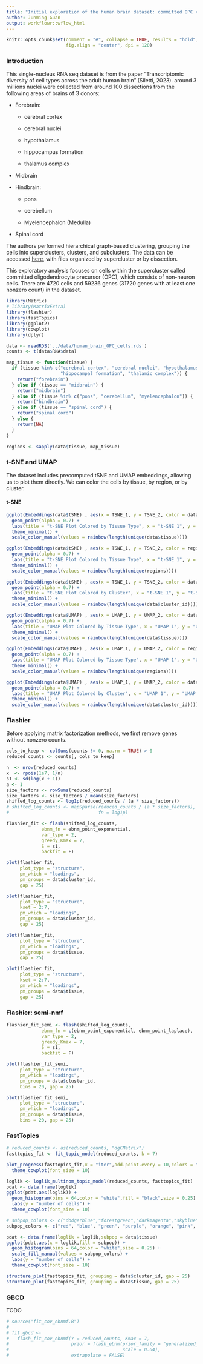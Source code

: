 ```yaml
---
title: "Initial exploration of the human brain dataset: committed OPC cells"
author: Junming Guan
output: workflowr::wflow_html
---
```


```r
knitr::opts_chunk$set(comment = "#", collapse = TRUE, results = "hold",
                      fig.align = "center", dpi = 120)
```

### Introduction

This single-nucleus RNA seq dataset is from the paper "Transcriptomic diversity of cell types across the adult human brain" (Siletti, 2023). around 3 millions nuclei were collected from around 100 dissections from the following areas of brains of 3 donors:

-   Forebrain:

    -   cerebral cortex

    -   cerebral nuclei

    -   hypothalamus

    -   hippocampus formation

    -   thalamus complex

-   Midbrain

-   Hindbrain:

    -   pons

    -   cerebellum

    -   Myelencephalon (Medulla)

-   Spinal cord

The authors performed hierarchical graph-based clustering, grouping the cells into superclusters, clusters, and subclusters. The data can be accessed [here](https://data.humancellatlas.org/hca-bio-networks/nervous-system/atlases/brain-v1-0), with files organized by supercluster or by dissection.

This exploratory analysis focuses on cells within the supercluster called committed oligodendrocyte precursor (OPC), which consists of non-neuron cells. There are 4720 cells and 59236 genes (31720 genes with at least one nonzero count) in the dataset.

```r
library(Matrix)
# library(MatrixExtra)
library(flashier)
library(fastTopics)
library(ggplot2)
library(cowplot)
library(dplyr)
```

```r
data <- readRDS('../data/human_brain_OPC_cells.rds')
counts <- t(data$RNA$data)
```


```r
map_tissue <- function(tissue) {
  if (tissue %in% c("cerebral cortex", "cerebral nuclei", "hypothalamus", 
                    "hippocampal formation", "thalamic complex")) {
    return("forebrain")
  } else if (tissue == "midbrain") {
    return("midbrain")
  } else if (tissue %in% c("pons", "cerebellum", "myelencephalon")) {
    return("hindbrain")
  } else if (tissue == "spinal cord") {
    return("spinal cord")
  } else {
    return(NA)
  }
}

regions <- sapply(data$tissue, map_tissue)

```

### t-SNE and UMAP

The dataset includes precomputed tSNE and UMAP embeddings, allowing us to plot them directly. We can color the cells by tissue, by region, or by cluster.

#### t-SNE

```r
ggplot(Embeddings(data$tSNE) , aes(x = TSNE_1, y = TSNE_2, color = data$tissue)) +
  geom_point(alpha = 0.7) +
  labs(title = "t-SNE Plot Colored by Tissue Type", x = "t-SNE 1", y = "t-SNE 2") +
  theme_minimal() +
  scale_color_manual(values = rainbow(length(unique(data$tissue))))

ggplot(Embeddings(data$tSNE) , aes(x = TSNE_1, y = TSNE_2, color = regions)) +
  geom_point(alpha = 0.7) +
  labs(title = "t-SNE Plot Colored by Tissue Type", x = "t-SNE 1", y = "t-SNE 2") +
  theme_minimal() +
  scale_color_manual(values = rainbow(length(unique(regions))))

ggplot(Embeddings(data$tSNE) , aes(x = TSNE_1, y = TSNE_2, color = data$cluster_id)) +
  geom_point(alpha = 0.7) +
  labs(title = "t-SNE Plot Colored by Cluster", x = "t-SNE 1", y = "t-SNE 2") +
  theme_minimal() +
  scale_color_manual(values = rainbow(length(unique(data$cluster_id))))
```

```r
ggplot(Embeddings(data$UMAP) , aes(x = UMAP_1, y = UMAP_2, color = data$tissue)) +
  geom_point(alpha = 0.7) +
  labs(title = "UMAP Plot Colored by Tissue Type", x = "UMAP 1", y = "UMAP 2") +
  theme_minimal() +
  scale_color_manual(values = rainbow(length(unique(data$tissue))))

ggplot(Embeddings(data$UMAP) , aes(x = UMAP_1, y = UMAP_2, color = regions)) +
  geom_point(alpha = 0.7) +
  labs(title = "UMAP Plot Colored by Tissue Type", x = "UMAP 1", y = "UMAP 2") +
  theme_minimal() +
  scale_color_manual(values = rainbow(length(unique(regions))))

ggplot(Embeddings(data$UMAP) , aes(x = UMAP_1, y = UMAP_2, color = data$cluster_id)) +
  geom_point(alpha = 0.7) +
  labs(title = "UMAP Plot Colored by Cluster", x = "UMAP 1", y = "UMAP 2") +
  theme_minimal() +
  scale_color_manual(values = rainbow(length(unique(data$cluster_id))))
```

### Flashier

Before applying matrix factorization methods, we first remove genes without nonzero counts.

```r
cols_to_keep <- colSums(counts != 0, na.rm = TRUE) > 0
reduced_counts <- counts[, cols_to_keep]
```

```r
n  <- nrow(reduced_counts)
x  <- rpois(1e7, 1/n)
s1 <- sd(log(x + 1))
a <- 1
size_factors <- rowSums(reduced_counts)
size_factors <- size_factors / mean(size_factors)
shifted_log_counts <- log1p(reduced_counts / (a * size_factors))
# shifted_log_counts <- mapSparse(reduced_counts / (a * size_factors), 
#                                 fn = log1p)
```

```r
flashier_fit <- flash(shifted_log_counts, 
             ebnm_fn = ebnm_point_exponential,
             var_type = 2, 
             greedy_Kmax = 7, 
             S = s1,
             backfit = F)
```

```r
plot(flashier_fit, 
     plot_type = "structure",
     pm_which = "loadings", 
     pm_groups = data$cluster_id, 
     gap = 25)

plot(flashier_fit, 
     plot_type = "structure",
     kset = 2:7,
     pm_which = "loadings", 
     pm_groups = data$cluster_id, 
     gap = 25)
```

```r
plot(flashier_fit, 
     plot_type = "structure",
     pm_which = "loadings", 
     pm_groups = data$tissue,
     gap = 25)

plot(flashier_fit, 
     plot_type = "structure",
     kset = 2:7,
     pm_which = "loadings", 
     pm_groups = data$tissue,
     gap = 25)
```

### Flashier: semi-nmf

```r
flashier_fit_semi <- flash(shifted_log_counts, 
             ebnm_fn = c(ebnm_point_exponential, ebnm_point_laplace),
             var_type = 2, 
             greedy_Kmax = 7, 
             S = s1,
             backfit = F)
```

```r
plot(flashier_fit_semi, 
     plot_type = "structure",
     pm_which = "loadings", 
     pm_groups = data$cluster_id,
     bins = 20, gap = 25)

plot(flashier_fit_semi, 
     plot_type = "structure",
     pm_which = "loadings", 
     pm_groups = data$tissue,
     bins = 20, gap = 25)
```

### FastTopics

```r
# reduced_counts <- as(reduced_counts, "dgCMatrix")
fasttopics_fit <- fit_topic_model(reduced_counts, k = 7)
```

```r
plot_progress(fasttopics_fit,x = "iter",add.point.every = 10,colors = "black") +
  theme_cowplot(font_size = 10)

```

```r
loglik <- loglik_multinom_topic_model(reduced_counts, fasttopics_fit)
pdat <- data.frame(loglik)
ggplot(pdat,aes(loglik)) +
  geom_histogram(bins = 64,color = "white",fill = "black",size = 0.25) +
  labs(y = "number of cells") +
  theme_cowplot(font_size = 10)

# subpop_colors <- c("dodgerblue","forestgreen","darkmagenta","skyblue","gold", )
subpop_colors <- c("red", "blue", "green", "purple", "orange", "pink", "cyan", "brown", "yellow", "darkgreen")

pdat <- data.frame(loglik = loglik,subpop = data$tissue)
ggplot(pdat,aes(x = loglik,fill = subpop)) +
  geom_histogram(bins = 64,color = "white",size = 0.25) +
  scale_fill_manual(values = subpop_colors) +
  labs(y = "number of cells") +
  theme_cowplot(font_size = 10)
```


```r
structure_plot(fasttopics_fit, grouping = data$cluster_id, gap = 25)
structure_plot(fasttopics_fit, grouping = data$tissue, gap = 25)
```


### GBCD

TODO

```r
# source("fit_cov_ebnmf.R")
# 
# fit.gbcd <-
#   flash_fit_cov_ebnmf(Y = reduced_counts, Kmax = 7,
#                       prior = flash_ebnm(prior_family = "generalized_binary",
#                                          scale = 0.04),
#                       extrapolate = FALSE)
```
